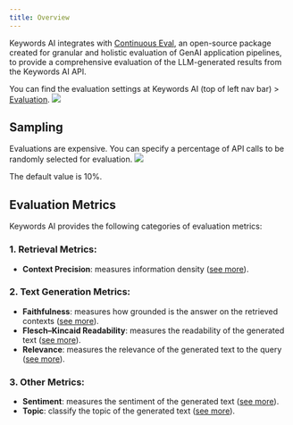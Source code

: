 ```yaml
---
title: Overview
---
```


Keywords AI integrates with [Continuous Eval](https://docs.relari.ai/v0.3/getting-started/introduction), an open-source package created for granular and holistic evaluation of GenAI application pipelines, to provide a comprehensive evaluation of the LLM-generated results from the Keywords AI API.

You can find the evaluation settings at Keywords AI (top of left nav bar) > [Evaluation](https://platform.keywordsai.co/platform/api/evaluations).
<img src="/images/evaluation/overview.png"/>

## Sampling
Evaluations are expensive. You can specify a percentage of API calls to be randomly selected for evaluation.
<img src="/images/evaluation/sampling.png"/>

The default value is 10%.

## Evaluation Metrics
Keywords AI provides the following categories of evaluation metrics:

### 1. Retrieval Metrics:
- **Context Precision**: measures information density ([see more](/features/evaluation/retrieval/context-precision)).

### 2. Text Generation Metrics:
- **Faithfulness**: measures how grounded is the answer on the retrieved contexts ([see more](/features/evaluation/generation/faithfulness)).
- **Flesch–Kincaid Readability**: measures the readability of the generated text ([see more](/features/evaluation/generation/flesch-kincaid)).
- **Relevance**: measures the relevance of the generated text to the query ([see more](/features/evaluation/generation/relevance)).

### 3. Other Metrics:
- **Sentiment**: measures the sentiment of the generated text ([see more](/features/evaluation/other/sentiment)).
- **Topic**: classify the topic of the generated text ([see more](/features/evaluation/other/topic)).